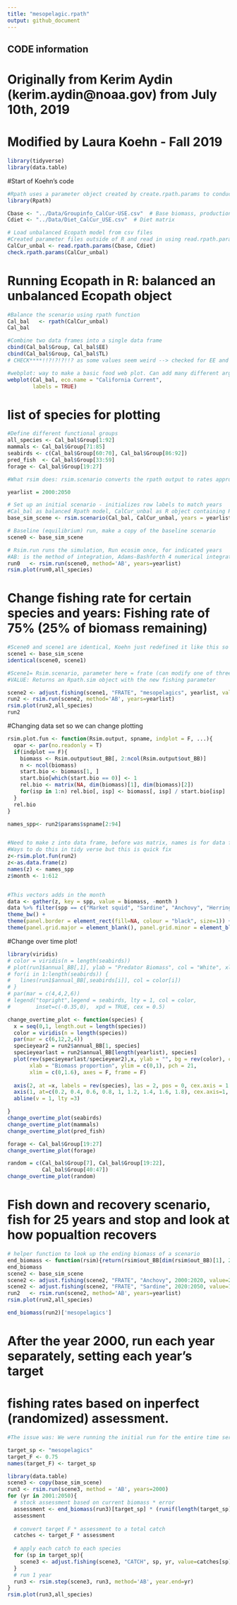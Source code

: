 ```yaml
---
title: "mesopelagic.rpath"
output: github_document
---
```


## CODE information ##
# Originally from Kerim Aydin (kerim.aydin@noaa.gov) from July 10th, 2019
# Modified by Laura Koehn - Fall 2019

```r
library(tidyverse)
library(data.table)
```

#Start of Koehn's code
```r
#Rpath uses a parameter object created by create.rpath.params to conduct the mass balance of the system
library(Rpath)

Cbase <- "../Data/Groupinfo_CalCur-USE.csv"  # Base biomass, production, fishing, etc.
Cdiet <- "../Data/Diet_CalCur_USE.csv"  # Diet matrix

```


```r
# Load unbalanced Ecopath model from csv files 
#Created parameter files outside of R and read in using read.rpath.params function. This merges several different flat files into an R object of the list type. The function create.rpath.params will generate an Rpath.param. This ensures that all of the correct columns are present in the parameter file. 
CalCur_unbal <- read.rpath.params(Cbase, Cdiet)
check.rpath.params(CalCur_unbal)

```

# Running Ecopath in R: balanced an unbalanced Ecopath object

```r
#Balance the scenario using rpath function 
Cal_bal   <- rpath(CalCur_unbal) 
Cal_bal

#Combine two data frames into a single data frame 
cbind(Cal_bal$Group, Cal_bal$EE)
cbind(Cal_bal$Group, Cal_bal$TL) 
# CHECK****!!?!?!?!!? as some values seem weird --> checked for EE and all values match the ones on the original data set published (this also calculates some not listed there), checekd for trophic level with Field et al. (2004) and all seems normal! 

#webplot: way to make a basic food web plot. Can add many different arguments to change preferences. 
webplot(Cal_bal, eco.name = "California Current",
        labels = TRUE)
```

# list of species for plotting
```r
#Define different functional groups
all_species <- Cal_bal$Group[1:92] 
mammals <- Cal_bal$Group[71:85] 
seabirds <- c(Cal_bal$Group[60:70], Cal_bal$Group[86:92])
pred_fish  <- Cal_bal$Group[33:59] 
forage <- Cal_bal$Group[19:27]
```

```r
#What rsim does: rsim.scenario converts the rpath output to rates appropriate for running the simulation, can adjust base scenario through adjust.scenario, adjust.fishing, and adjust.forcing

yearlist = 2000:2050

# Set up an initial scenario - initializes row labels to match years
#Cal_bal as balanced Rpath model, CalCur_unbal as R object containing Rpath parameters- is generated through read.rpath.params, and years is the vector of each year of simulation (this is simulating year 2,000- 2,050)
base_sim_scene <- rsim.scenario(Cal_bal, CalCur_unbal, years = yearlist)

# Baseline (equilibrium) run, make a copy of the baseline scenario
scene0 <- base_sim_scene

# Rsim.run runs the simulation, Run ecosim once, for indicated years
#AB: is the method of integration, Adams-Bashforth 4 numerical integration, doesn't seem like anything we need to change 
run0   <- rsim.run(scene0, method='AB', years=yearlist) 
rsim.plot(run0,all_species)

```


# Change fishing rate for certain species and years: Fishing rate of 75% (25% of biomass remaining)
```r
#Scene0 and scene1 are identical, Koehn just redefined it like this so we will too
scene1 <- base_sim_scene
identical(scene0, scene1)

#Scene1= Rsim.scenario, parameter here = frate (can modify one of three parameters: effort, frate, adn catch), sardine= group, sim.year= yearlist so saying year of simulation that should be modified (or range), sim.month= month of year that should be modified and if set to 0 then all months are modified 
#VALUE: Returns an Rpath.sim object with the new fishing parameter

scene2 <- adjust.fishing(scene1, "FRATE", "mesopelagics", yearlist, value= 0.25)
run2 <- rsim.run(scene2, method='AB', years=yearlist)
rsim.plot(run2,all_species) 
run2


```
#Changing data set so we can change plotting
```r
rsim.plot.fun <- function(Rsim.output, spname, indplot = F, ...){
  opar <- par(no.readonly = T)
  if(indplot == F){
    biomass <- Rsim.output$out_BB[, 2:ncol(Rsim.output$out_BB)]
    n <- ncol(biomass)
    start.bio <- biomass[1, ]
    start.bio[which(start.bio == 0)] <- 1
    rel.bio <- matrix(NA, dim(biomass)[1], dim(biomass)[2])
    for(isp in 1:n) rel.bio[, isp] <- biomass[, isp] / start.bio[isp]
  }
  rel.bio
} 

names_spp<- run2$params$spname[2:94]


#Need to make z into data frame, before was matrix, names is for data frame not matrix
#Ways to do this in tidy verse but this is quick fix
z<-rsim.plot.fun(run2)
z<-as.data.frame(z)
names(z) <- names_spp
z$month <- 1:612


#This vectors adds in the month
data <- gather(z, key = spp, value = biomass, -month )
data %>% filter(spp == c("Market squid", "Sardine", "Anchovy", "Herring", "Pacific Mackerel", "Sand lance", "Whitebait smelt", "Other smelt", "Saury")) %>% ggplot(aes(x= month, y = biomass)) + geom_line(aes(colour= factor(spp))) + xlab("Month") + ylab("Biomass") + 
theme_bw() + 
theme(panel.border = element_rect(fill=NA, colour = "black", size=1)) + 
theme(panel.grid.major = element_blank(), panel.grid.minor = element_blank()) + labs(colour = "Forage fish")

```

#Change over time plot! 
```r

library(viridis)
# color = viridis(n = length(seabirds))
# plot(run1$annual_BB[,1], ylab = "Predator Biomass", col = "White", xlab = "Time", ylim = c(0,0.004))
# for(i in 1:length(seabirds)) {
#   lines(run1$annual_BB[,seabirds[i]], col = color[i])
# }
# par(mar = c(4,4,2,6))
# legend("topright",legend = seabirds, lty = 1, col = color,
#        inset=c(-0.35,0),  xpd = TRUE, cex = 0.5)

change_overtime_plot <- function(species) {
  x = seq(0,1, length.out = length(species))
  color = viridis(n = length(species))
  par(mar = c(6,12,2,4))
  specieyear2 = run2$annual_BB[1, species]
  specieyearlast = run2$annual_BB[length(yearlist), species]
  plot(rev(specieyearlast/specieyear2),x, ylab = "", bg = rev(color), col = "Black",
       xlab = "Biomass proportion", ylim = c(0,1), pch = 21,
       xlim = c(0,1.6), axes = F, frame = F)
  
  axis(2, at =x, labels = rev(species), las = 2, pos = 0, cex.axis = 1.5)
  axis(1, at=c(0.2, 0.4, 0.6, 0.8, 1, 1.2, 1.4, 1.6, 1.8), cex.axis=1, tck=0.01, pos = -0.05)
  abline(v = 1, lty =3)

}
change_overtime_plot(seabirds)
change_overtime_plot(mammals)
change_overtime_plot(pred_fish)

forage <- Cal_bal$Group[19:27] 
change_overtime_plot(forage)

random = c(Cal_bal$Group[7], Cal_bal$Group[19:22],
           Cal_bal$Group[40:47])
change_overtime_plot(random)

```

# Fish down and recovery scenario, fish for 25 years and stop and look at how popualtion recovers
```r
# helper function to look up the ending biomass of a scenario
end_biomass <- function(rsim){return(rsim$out_BB[dim(rsim$out_BB)[1], 2:(dim(rsim$out_BB)[2])])}
end_biomass
scene2 <- base_sim_scene
scene2 <- adjust.fishing(scene2, "FRATE", "Anchovy", 2000:2020, value=2.0)
scene2 <- adjust.fishing(scene2, "FRATE", "Sardine", 2020:2050, value=1.0)
run2   <- rsim.run(scene2, method='AB', years=yearlist)
rsim.plot(run2,all_species) 

end_biomass(run2)['mesopelagics']


```

# After the year 2000, run each year separately, setting each year's target
# fishing rates based on inperfect (randomized) assessment.
```r
#The issue was: We were running the initial run for the entire time series so the rsim.step was tryign to overwrite the data that was already there, when running a multistep run your initial run is up to the point of your first break

target_sp <- "mesopelagics"
target_F <- 0.75
names(target_F) <- target_sp 

library(data.table)
scene3 <- copy(base_sim_scene)
run3 <- rsim.run(scene3, method = 'AB', years=2000)
for (yr in 2001:2050){
  # stock assessment based on current biomass * error
  assessment <- end_biomass(run3)[target_sp] * (runif(length(target_sp)) + 0.5)
  assessment
  
  # convert target F * assessment to a total catch 
  catches <- target_F * assessment
  
  # apply each catch to each species
  for (sp in target_sp){
    scene3 <- adjust.fishing(scene3, "CATCH", sp, yr, value=catches[sp])
  }
  # run 1 year
  run3 <- rsim.step(scene3, run3, method='AB', year.end=yr) 
}  
rsim.plot(run3,all_species)    



```



